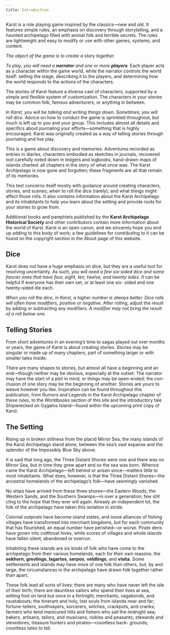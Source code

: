 ```yaml
---
title: Introduction
---
```


Karst is a role playing game inspired by the classics—new and old. It features simple rules, an emphasis on discovery through storytelling, and a haunted archipelago filled with animal folk and terrible secrets. The rules are lightweight and easy to modify or use with other games, systems, and content.

_The object of the game is to create a story together._

_To play, you will need a **narrator** and one or more **players**._ Each player acts as a character within the game world, while the narrator controls the world itself: setting the stage, describing it to the players, and determining how the world responds to the actions of the characters.

The stories of Karst feature a diverse cast of characters, supported by a simple and flexible system of customization. The characters in your stories may be common folk, famous adventurers, or anything in between.

_In Karst, you will be talking and writing things down. Sometimes, you will roll dice._ Advice on how to conduct the game is sprinkled throughout, but much is left up to you and your group. This includes almost all details and specifics about journaling your efforts—something that is highly encouraged. Karst was originally created as a way of telling stories through journaling and live play.

This is a game about discovery and memories. Adventures recorded as entries in diaries, characters embodied as sketches in journals, recovered loot carefully noted down in ledgers and logbooks, hand-drawn maps of islands charted: all chapters in the story of what once was. The Karst Archipelago is now gone and forgotten; these fragments are all that remain of its memories.

This text concerns itself mostly with guidance around creating characters, stories, and scenes; when to roll the dice (rarely); and what things might affect those rolls. It also contains information about the Karst Archipelago and its inhabitants to help you learn about the setting and provide roots for your stories to grow from.

Additional books and pamphlets published by the **Karst Archipelago Historical Society** and other contributors contain more information about the world of Karst. Karst is an open canon, and we sincerely hope you end up adding to this body of work; a few guidelines for contributing to it can be found on the copyright section in the About page of this website.

## Dice

Karst does not have a huge emphasis on dice, but they are a useful tool for resolving uncertainty. As such, _you will need a few six-sided dice and some fancier ones that have four, eight, ten, twelve, and twenty sides._ It can be helpful if everyone has their own set, or at least one six- sided and one twenty-sided die each.

_When you roll the dice, in Karst, a higher number is always better. Dice rolls will often have modifiers, positive or negative._ After rolling, adjust the result by adding or subtracting any modifiers. _A modifier may not bring the result of a roll below one._

## Telling Stories

From short adventures in an evening’s time to sagas played out over months or years, the game of Karst is about creating stories. Stories may be singular or made up of many chapters, part of something larger or with smaller tales inside.

There are many shapes to stories, but almost all have a beginning and an end—though neither may be obvious, especially at the outset. The narrator may have the start of a plot in mind, or things may be open-ended; the con- clusion of one story may be the beginning of another. Stories are yours to weave however you like. Inspiration can be found throughout this publication, from Rumors and Legends in the Karst Archipelago chapter of these rules, to the Worldbooks section of this site and the introductory tale Shipwrecked on Gygalos Island—found within the upcoming print copy of Karst.

## The Setting

Rising up in broken stillness from the placid Mirror Sea, the many islands of the Karst Archipelago stand alone, between the sea’s vast expanse and the splendor of the Impossibly Blue Sky above.

It is said that long ago, the Three Distant Shores were one and there was no Mirror Sea, but in time they grew apart and so the sea was born. Whence came the Karst Archipelago—left behind or arisen since—matters little to most inhabitants. What does, however, is that the Three Distant Shores—the ancestral homelands of the archipelago’s folk—have seemingly vanished.

No ships have arrived from these three shores—the Eastern Woods, the Western Sands, and the Southern Swamps—in over a generation; few still cling to the hope that they ever will again. Already an independent lot, the folk of the archipelago have taken this isolation in stride.

Colonial outposts have become island states, and loose alliances of fishing villages have transformed into merchant kingdoms, but for each community that has flourished, an equal number have perished—or worse. Pirate dens have grown into cutthroat hives, while scores of villages and whole islands have fallen silent, abandoned or overrun.

Inhabiting these islands are six kinds of folk who have come to the archipelago from their various homelands, each for their own reasons: the **eekhorn**, **grevlings**, **lagartos**, **serpos**, **veldlings**, and **visita**. Some settlements and islands may have more of one folk than others, but, by and large, the circumstances in the archipelago have drawn folk together rather than apart.

These folk lead all sorts of lives: there are many who have never left the isle of their birth; there are dauntless sailors who spend their lives at sea, setting foot on land but once in a fortnight; merchants, vagabonds, and roustabouts; the itinerant and holy, lost souls from islands near and far; fortune-tellers, soothsayers, sorcerers, witches, crackpots, and cranks; farmers who tend manicured hills and fishers who sail the midnight sea; bakers, artisans, tailors, and musicians; nobles and peasants; stewards and stevedores; treasure hunters and pirates—countless back- grounds; countless tales to tell.
